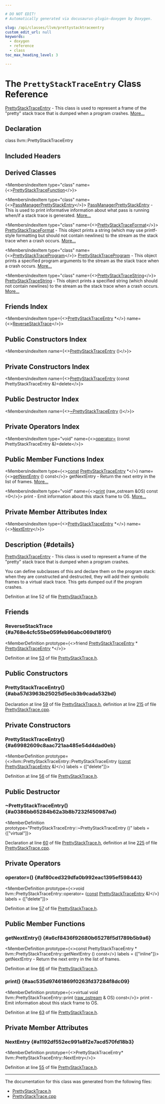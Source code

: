 ```yaml
---

# DO NOT EDIT!
# Automatically generated via docusaurus-plugin-doxygen by Doxygen.

slug: /api/classes/llvm/prettystacktraceentry
custom_edit_url: null
keywords:
  - doxygen
  - reference
  - class
toc_max_heading_level: 3

---
```





# The `PrettyStackTraceEntry` Class Reference

<DoxygenPage pluginConfig={pluginConfig}>

<a href="/docs/api/classes/llvm/prettystacktraceentry">PrettyStackTraceEntry</a> - This class is used to represent a frame of the &quot;pretty&quot; stack trace that is dumped when a program crashes. <a href="#details">More...</a>

## Declaration

<CodeBlock>class llvm::PrettyStackTraceEntry</CodeBlock>

## Included Headers

<IncludesList>
<IncludesListItem
  filePath="llvm/Support/PrettyStackTrace.h"
  permalink="/docs/api/files/include/include/llvm/include/llvm/support/prettystacktrace-h"
  isLocal="true" />
</IncludesList>

## Derived Classes

<MembersIndex>

<MembersIndexItem
  type="class"
  name={<><a href="/docs/api/classes/anonymous-namespace-corosplit-cpp-/prettystacktracefunction">PrettyStackTraceFunction</a></>}>
</MembersIndexItem>

<MembersIndexItem
  type="class"
  name={<><a href="/docs/api/classes/llvm/passmanagerprettystackentry">PassManagerPrettyStackEntry</a></>}>
<a href="/docs/api/classes/llvm/passmanagerprettystackentry">PassManagerPrettyStackEntry</a> - This is used to print informative information about what pass is running when/if a stack trace is generated. <a href="/docs/api/classes/llvm/passmanagerprettystackentry/#details">More...</a>
</MembersIndexItem>

<MembersIndexItem
  type="class"
  name={<><a href="/docs/api/classes/llvm/prettystacktraceformat">PrettyStackTraceFormat</a></>}>
<a href="/docs/api/classes/llvm/prettystacktraceformat">PrettyStackTraceFormat</a> - This object prints a string (which may use printf-style formatting but should not contain newlines) to the stream as the stack trace when a crash occurs. <a href="/docs/api/classes/llvm/prettystacktraceformat/#details">More...</a>
</MembersIndexItem>

<MembersIndexItem
  type="class"
  name={<><a href="/docs/api/classes/llvm/prettystacktraceprogram">PrettyStackTraceProgram</a></>}>
<a href="/docs/api/classes/llvm/prettystacktraceprogram">PrettyStackTraceProgram</a> - This object prints a specified program arguments to the stream as the stack trace when a crash occurs. <a href="/docs/api/classes/llvm/prettystacktraceprogram/#details">More...</a>
</MembersIndexItem>

<MembersIndexItem
  type="class"
  name={<><a href="/docs/api/classes/llvm/prettystacktracestring">PrettyStackTraceString</a></>}>
<a href="/docs/api/classes/llvm/prettystacktracestring">PrettyStackTraceString</a> - This object prints a specified string (which should not contain newlines) to the stream as the stack trace when a crash occurs. <a href="/docs/api/classes/llvm/prettystacktracestring/#details">More...</a>
</MembersIndexItem>

</MembersIndex>

## Friends Index

<MembersIndex>

<MembersIndexItem
  type={<><a href="/docs/api/classes/llvm/prettystacktraceentry">PrettyStackTraceEntry</a> &#42;</>}
  name={<><a href="#a768e4cfc55be059feb96abc069d18f01">ReverseStackTrace</a></>}>
</MembersIndexItem>

</MembersIndex>

## Public Constructors Index

<MembersIndex>

<MembersIndexItem
  name={<><a href="#aba57d3963b25025d5ecb3b9cada532bd">PrettyStackTraceEntry</a> ()</>}>
</MembersIndexItem>

</MembersIndex>

## Private Constructors Index

<MembersIndex>

<MembersIndexItem
  name={<><a href="#a69982609c8aac721aa485e54d4dad0eb">PrettyStackTraceEntry</a> (const PrettyStackTraceEntry &amp;)=delete</>}>
</MembersIndexItem>

</MembersIndex>

## Public Destructor Index

<MembersIndex>

<MembersIndexItem
  name={<><a href="#a0386bb65284b62a3b8b7232f450987ad">~PrettyStackTraceEntry</a> ()</>}>
</MembersIndexItem>

</MembersIndex>

## Private Operators Index

<MembersIndex>

<MembersIndexItem
  type="void"
  name={<><a href="#af80ced329dfa0b992eac1395ef598443">operator=</a> (const PrettyStackTraceEntry &amp;)=delete</>}>
</MembersIndexItem>

</MembersIndex>

## Public Member Functions Index

<MembersIndex>

<MembersIndexItem
  type={<><a href="/docs/api/files/lib/lib/target/lib/target/aarch64/aarch64promoteconstant-cpp/#a90f8350fecae261c25be85d38b451bff">const</a> <a href="/docs/api/classes/llvm/prettystacktraceentry">PrettyStackTraceEntry</a> &#42;</>}
  name={<><a href="#a6cf8436f92680b65278f5d1789b5b9a6">getNextEntry</a> () const</>}>
getNextEntry - Return the next entry in the list of frames. <a href="#a6cf8436f92680b65278f5d1789b5b9a6">More...</a>
</MembersIndexItem>

<MembersIndexItem
  type="void"
  name={<><a href="#aac535d97461869f0263fd37284f8dc09">print</a> (raw&#95;ostream &amp;OS) const =0</>}>
print - Emit information about this stack frame to OS. <a href="#aac535d97461869f0263fd37284f8dc09">More...</a>
</MembersIndexItem>

</MembersIndex>

## Private Member Attributes Index

<MembersIndex>

<MembersIndexItem
  type={<><a href="/docs/api/classes/llvm/prettystacktraceentry">PrettyStackTraceEntry</a> &#42;</>}
  name={<><a href="#a1192df552ec991a8f2e7acd570fd18b3">NextEntry</a></>}>
</MembersIndexItem>

</MembersIndex>

## Description {#details}

<a href="/docs/api/classes/llvm/prettystacktraceentry">PrettyStackTraceEntry</a> - This class is used to represent a frame of the &quot;pretty&quot; stack trace that is dumped when a program crashes.

You can define subclasses of this and declare them on the program stack: when they are constructed and destructed, they will add their symbolic frames to a virtual stack trace. This gets dumped out if the program crashes.

Definition at line 52 of file <a href="/docs/api/files/include/include/llvm/include/llvm/support/prettystacktrace-h">PrettyStackTrace.h</a>.

<SectionDefinition>

## Friends

### ReverseStackTrace {#a768e4cfc55be059feb96abc069d18f01}

<MemberDefinition
  prototype={<>friend <a href="/docs/api/classes/llvm/prettystacktraceentry">PrettyStackTraceEntry</a> &#42; <a href="/docs/api/classes/llvm/prettystacktraceentry">PrettyStackTraceEntry</a> &#42;</>}>

Definition at line <a href="/docs/api/files/include/include/llvm/include/llvm/support/prettystacktrace-h/#l00053">53</a> of file <a href="/docs/api/files/include/include/llvm/include/llvm/support/prettystacktrace-h">PrettyStackTrace.h</a>.
</MemberDefinition>

</SectionDefinition>

<SectionDefinition>

## Public Constructors

### PrettyStackTraceEntry() {#aba57d3963b25025d5ecb3b9cada532bd}

<MemberDefinition
  prototype="PrettyStackTraceEntry::PrettyStackTraceEntry ()">

Declaration at line <a href="/docs/api/files/include/include/llvm/include/llvm/support/prettystacktrace-h/#l00059">59</a> of file <a href="/docs/api/files/include/include/llvm/include/llvm/support/prettystacktrace-h">PrettyStackTrace.h</a>, definition at line <a href="/docs/api/files/lib/lib/support/prettystacktrace-cpp/#l00215">215</a> of file <a href="/docs/api/files/lib/lib/support/prettystacktrace-cpp">PrettyStackTrace.cpp</a>.
</MemberDefinition>

</SectionDefinition>

<SectionDefinition>

## Private Constructors

### PrettyStackTraceEntry() {#a69982609c8aac721aa485e54d4dad0eb}

<MemberDefinition
  prototype={<>llvm::PrettyStackTraceEntry::PrettyStackTraceEntry (<a href="/docs/api/files/lib/lib/target/lib/target/aarch64/aarch64promoteconstant-cpp/#a90f8350fecae261c25be85d38b451bff">const</a> <a href="/docs/api/classes/llvm/prettystacktraceentry">PrettyStackTraceEntry</a> &amp;)</>}
  labels = {["delete"]}>

Definition at line <a href="/docs/api/files/include/include/llvm/include/llvm/support/prettystacktrace-h/#l00056">56</a> of file <a href="/docs/api/files/include/include/llvm/include/llvm/support/prettystacktrace-h">PrettyStackTrace.h</a>.
</MemberDefinition>

</SectionDefinition>

<SectionDefinition>

## Public Destructor

### ~PrettyStackTraceEntry() {#a0386bb65284b62a3b8b7232f450987ad}

<MemberDefinition
  prototype="PrettyStackTraceEntry::~PrettyStackTraceEntry ()"
  labels = {["virtual"]}>

Declaration at line <a href="/docs/api/files/include/include/llvm/include/llvm/support/prettystacktrace-h/#l00060">60</a> of file <a href="/docs/api/files/include/include/llvm/include/llvm/support/prettystacktrace-h">PrettyStackTrace.h</a>, definition at line <a href="/docs/api/files/lib/lib/support/prettystacktrace-cpp/#l00225">225</a> of file <a href="/docs/api/files/lib/lib/support/prettystacktrace-cpp">PrettyStackTrace.cpp</a>.
</MemberDefinition>

</SectionDefinition>

<SectionDefinition>

## Private Operators

### operator=() {#af80ced329dfa0b992eac1395ef598443}

<MemberDefinition
  prototype={<>void llvm::PrettyStackTraceEntry::operator= (<a href="/docs/api/files/lib/lib/target/lib/target/aarch64/aarch64promoteconstant-cpp/#a90f8350fecae261c25be85d38b451bff">const</a> <a href="/docs/api/classes/llvm/prettystacktraceentry">PrettyStackTraceEntry</a> &amp;)</>}
  labels = {["delete"]}>

Definition at line <a href="/docs/api/files/include/include/llvm/include/llvm/support/prettystacktrace-h/#l00057">57</a> of file <a href="/docs/api/files/include/include/llvm/include/llvm/support/prettystacktrace-h">PrettyStackTrace.h</a>.
</MemberDefinition>

</SectionDefinition>

<SectionDefinition>

## Public Member Functions

### getNextEntry() {#a6cf8436f92680b65278f5d1789b5b9a6}

<MemberDefinition
  prototype={<>const PrettyStackTraceEntry &#42; llvm::PrettyStackTraceEntry::getNextEntry () const</>}
  labels = {["inline"]}>
getNextEntry - Return the next entry in the list of frames.

Definition at line <a href="/docs/api/files/include/include/llvm/include/llvm/support/prettystacktrace-h/#l00066">66</a> of file <a href="/docs/api/files/include/include/llvm/include/llvm/support/prettystacktrace-h">PrettyStackTrace.h</a>.
</MemberDefinition>

### print() {#aac535d97461869f0263fd37284f8dc09}

<MemberDefinition
  prototype={<>virtual void llvm::PrettyStackTraceEntry::print (<a href="/docs/api/classes/llvm/raw-ostream">raw&#95;ostream</a> &amp; OS) const</>}>
print - Emit information about this stack frame to OS.

Definition at line <a href="/docs/api/files/include/include/llvm/include/llvm/support/prettystacktrace-h/#l00063">63</a> of file <a href="/docs/api/files/include/include/llvm/include/llvm/support/prettystacktrace-h">PrettyStackTrace.h</a>.
</MemberDefinition>

</SectionDefinition>

<SectionDefinition>

## Private Member Attributes

### NextEntry {#a1192df552ec991a8f2e7acd570fd18b3}

<MemberDefinition
  prototype={<>PrettyStackTraceEntry&#42; llvm::PrettyStackTraceEntry::NextEntry</>}>

Definition at line <a href="/docs/api/files/include/include/llvm/include/llvm/support/prettystacktrace-h/#l00055">55</a> of file <a href="/docs/api/files/include/include/llvm/include/llvm/support/prettystacktrace-h">PrettyStackTrace.h</a>.
</MemberDefinition>

</SectionDefinition>

<hr/>

The documentation for this class was generated from the following files:

<ul>
<li><a href="/docs/api/files/include/include/llvm/include/llvm/support/prettystacktrace-h">PrettyStackTrace.h</a></li>
<li><a href="/docs/api/files/lib/lib/support/prettystacktrace-cpp">PrettyStackTrace.cpp</a></li>
</ul>

</DoxygenPage>
